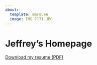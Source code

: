 ```yaml
---
about:
  template: marquee
  image: IMG_7171.JPG
---
```


# Jeffrey's Homepage


[Download my resume (PDF)](website-handou.pdf)